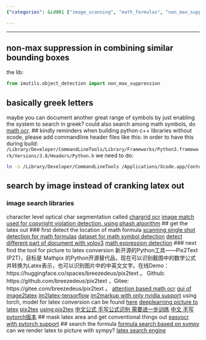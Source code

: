 ```yaml
---
{"categories": &id001 ["image_scanning", "math_formulas", "non_max_suppression", "ocr", "copyright", "chargrid", "imagematch"], "category": "OCR Techniques", "date": "2022-08-25 00:02:15", "description": "This article explores techniques for scanning images and documents containing mathematical formulas using non-max suppression and image search libraries such as Chargrid OCR or Image Match, ensuring compliance with copyright laws while minimizing manual formatting.", "tags": *id001, "title": "scan this picture and index the whole video/document/ppt/textbook!"}

---
```


------
## non-max suppression in combining similar bounding boxes
the lib:
```python
from imutils.object_detection import non_max_suppression
```
## basically greek letters
maybe you can document another great range of symbols by just enabling the system to search in greek?
could also search among math symbols, do [math ocr](https://github.com/chungkwong/MathOCR).
## kindly reminders
when building python c++ libraries without xcode, please add commandline header files like this:
in order to have this during build:
```/Library/Developer/CommandLineTools/Library/Frameworks/Python3.framework/Versions/3.8/Headers/Python.h```
we need to do:
```bash
ln -s /Library/Developer/CommandLineTools /Applications/Xcode.app/Contents/Developer
```
## search by image instead of cranking latex out
### image search libraries
character level optical char segmentation called [chargrid ocr](https://github.com/akkshita/chargrid-ocr)
[image match used for copyright violation detection, using phash algorithm](https://github.com/ProvenanceLabs/image-match)
## get the latex out
### first detect the location of math formula
[scanning single shot detection for math formulas](https://github.com/MaliParag/ScanSSD)
[dataset for math symbol detection](https://github.com/MaliParag/TFD-ICDAR2019)
[detect different part of document with yolov3](https://github.com/Binhhp/detector-scan-image)
[math expression detection](https://github.com/divya1211/math-expression-detection)
### next find the tool for picture to latex conversion
新开源的Python工具——Pix2Text (P2T)，目标是 Mathpix 的Python开源替代品，现在可以识别截图中的数学公式并转换为Latex表示，也可以识别图片中的中英文文字。在线Demo： https://huggingface.co/spaces/breezedeus/pix2text 。 Github: https://github.com/breezedeus/pix2text ，Gitee: https://gitee.com/breezedeus/pix2text 。
[attention based math ocr](https://github.com/DexterLei/Math-OCR)
[gui of image2latex](https://github.com/yixuanzhou/image2latex)
[im2latex-tensorflow](https://github.com/ritheshkumar95/im2latex-tensorflow)
[im2markup with only nvidia support](https://github.com/harvardnlp/im2markup/) using torch, model for latex conversion can be found [here](https://im2markup.yuntiandeng.com/model/latex/final-model)
[deeplearning picture to latex](https://github.com/kingyiusuen/image-to-latex)
[pix2tex](https://github.com/lukas-blecher/LaTeX-OCR)
[using pix2tex](https://pix2tex.readthedocs.io/en/latest/pix2tex.html#pix2tex-api-package)
[中文公式 手写公式识别 需要进一步训练](https://github.com/LinXueyuanStdio/LaTeX_OCR_PRO)
[中文 手写 pytorch版本](https://github.com/qs956/Latex_OCR_Pytorch)
## mask latex area and get conventional things out
[easyocr with pytorch support](https://github.com/JaidedAI/EasyOCR)
## search the formula
[formula search based on sympy](https://github.com/AzizAlqasem/FormulaLab)
can we render latex to picture with sympy?
[latex search engine](https://github.com/kerryz/latexsymbolsearch)

